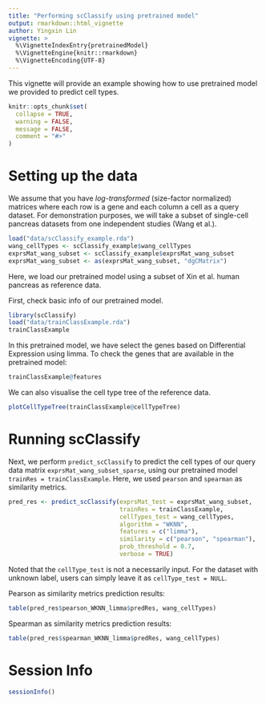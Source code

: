 ```yaml
---
title: "Performing scClassify using pretrained model"
output: rmarkdown::html_vignette
author: Yingxin Lin
vignette: >
  %\VignetteIndexEntry{pretrainedModel}
  %\VignetteEngine{knitr::rmarkdown}
  %\VignetteEncoding{UTF-8}
---
```


This vignette will provide an example showing how to use pretrained model we provided to predict cell types.

```r
knitr::opts_chunk$set(
  collapse = TRUE,
  warning = FALSE,
  message = FALSE,
  comment = "#>"
)
```




# Setting up the data

We assume that you have *log-transformed* (size-factor normalized) matrices where each row is a gene and each column a cell as a query dataset. For demonstration purposes, we will take a subset of single-cell pancreas datasets from one independent studies (Wang et al.).


```r
load("data/scClassify_example.rda")
wang_cellTypes <- scClassify_example$wang_cellTypes
exprsMat_wang_subset <- scClassify_example$exprsMat_wang_subset
exprsMat_wang_subset <- as(exprsMat_wang_subset, "dgCMatrix")
```

Here, we load our pretrained model using a subset of Xin et al. human pancreas as reference data.

First, check basic info of our pretrained model. 

```r
library(scClassify)
load("data/trainClassExample.rda")
trainClassExample
```

In this pretrained model, we have select the genes based on Differential Expression using limma. To check the genes that are available in the pretrained model: 

```r
trainClassExample@features
```


We can also visualise the cell type tree of the reference data.

```r
plotCellTypeTree(trainClassExample@cellTypeTree)
```

# Running scClassify

Next, we perform `predict_scClassify` to predict the cell types of our query data matrix `exprsMat_wang_subset_sparse`, using our pretrained model `trainRes = trainClassExample`. Here, we used `pearson` and `spearman` as similarity metrics.

```r
pred_res <- predict_scClassify(exprsMat_test = exprsMat_wang_subset,
                               trainRes = trainClassExample,
                               cellTypes_test = wang_cellTypes,
                               algorithm = "WKNN",
                               features = c("limma"),
                               similarity = c("pearson", "spearman"),
                               prob_threshold = 0.7,
                               verbose = TRUE)
```

Noted that the `cellType_test` is not a necessarily input. For the dataset with unknown label, users can simply leave it as `cellType_test = NULL`.



Pearson as similarity metrics prediction results:

```r
table(pred_res$pearson_WKNN_limma$predRes, wang_cellTypes)
```


Spearman as similarity metrics prediction results:
```r
table(pred_res$spearman_WKNN_limma$predRes, wang_cellTypes)
```



# Session Info

```r
sessionInfo()
```
